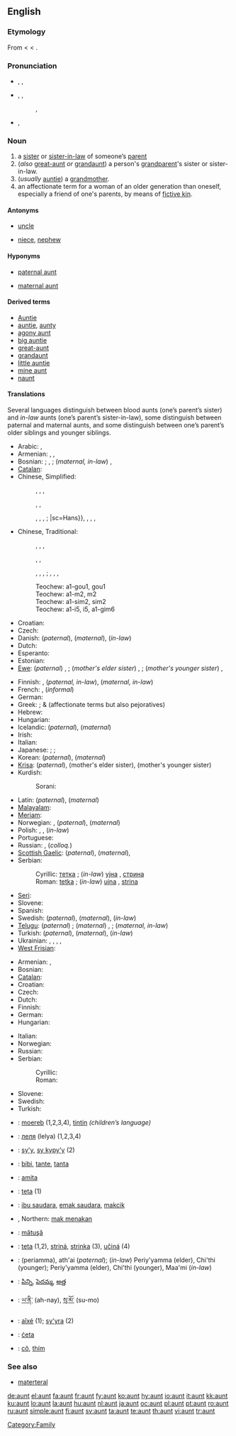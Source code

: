 {{TOW}}
==English==

===Etymology===
From {{etyl|enm}} < {{etyl|fro}} {{term|ante|lang=fro}} < {{etyl|la}} {{term|amita||father's sister|lang=la}}.

===Pronunciation===
* {{a|RP|US}} {{enPR|änt}}, {{IPA|/ɑ:nt/}}, {{SAMPA|/A:nt/}}
*: {{rhymes|ænt}}
*: {{homophones|ant}}
* {{a|Australia|northern UK|US}} {{enPR|ănt}}, {{IPA|/ænt/}}, {{SAMPA|/{nt/}}
*: {{audio|en-us-aunt.ogg|Audio (US)}}, {{audio|en-us-aunt-2.ogg|Audio (US)}}
*: {{rhymes|ɑːnt}}
*: {{homophones|aren't}} {{qualifier|in [[non-rhotic]] accents}}
* {{a|Canada}} {{IPA|/ænt/}}, {{a|[[Maritimes]]}} {{IPA|/ɒnt/}}

===Noun===
{{en-noun}}

# a [[sister]] or [[sister-in-law]] of someone’s [[parent]]
# (''also'' [[great-aunt]] ''or'' [[grandaunt]]) a person's [[grandparent]]'s sister or sister-in-law.
# (''usually'' [[auntie]]) a [[grandmother]].
# an affectionate term for a woman of an older generation than oneself, especially a friend of one's parents, by means of [[fictive kin]].

====Antonyms====
* {{italbrac|with regard to gender}} [[uncle]]
* {{italbrac|with regard to ancestry}} [[niece]], [[nephew]]

====Hyponyms====
* {{italbrac|sister of someone’s father}} [[paternal aunt]]
* {{italbrac|sister of someone’s mother}} [[maternal aunt]]

====Derived terms====
* [[Auntie]]<!--nickname of the BBC-->
* [[auntie]], [[aunty]]
* [[agony aunt]]
* [[big auntie]]
* [[great-aunt]]
* [[grandaunt]]
* [[little auntie]]
* [[mine aunt]]<!--#{{vulgar}} (''cant'') Mine aunt; a bawd or procuress: a title of eminence for the senior dells, who serve for instructresses, midwives, &c. for the [[dell]]s.-->
* [[naunt]]

====Translations====
Several languages distinguish between blood aunts (one’s parent’s sister) and ''in-law'' aunts (one’s parent’s sister-in-law), some distinguish between paternal and maternal aunts, and some distinguish between one’s parent’s older siblings and younger siblings.
{{trans-top|a parent’s sister or sister-in-law}}
* Arabic: {{term|عمة|sc=Arab|tr=ʕámma||paternal}}, {{term|خالة|sc=Arab|tr=xāla||maternal}}
* Armenian: {{t+|hy|հորաքույր|tr=horak'uyr|sc=Armn|xs=Armenian}} {{qualifier|paternal}}, {{t+|hy|մորաքույր|tr=morak'uyr|sc=Armn|xs=Armenian}} {{qualifier|maternal}}, {{t|hy|քեռակին|tr=k'eṙakin|sc=Armn|xs=Armenian}} {{qualifier|in law}}
* Bosnian: {{t-|bs|tetka|f}}; {{italbrac|in-law, paternal}}  {{t-|bs|strina|f}}, {{t-|bs|amidžinca|f}}; (''maternal, in-law'') {{t-|bs|ujna|f}}, {{t-|bs|daidžinca|f}}
* [[Catalan]]: {{t-|ca|tia||f}}
* Chinese, Simplified:
*: {{sense|father's sister}} {{t-|cmn|姑|tr=gū|sc=Hans|xs=Mandarin}}, {{t|cmn|姑妈|tr=gūmā|sc=Hans|xs=Mandarin}}, {{t|cmn|姑姑|tr=gūgu|sc=Hans|xs=Mandarin}}, {{t|cmn|姑母|tr=gūmǔ|sc=Hans|xs=Mandarin}}
*: {{sense|father’s elder brother’s wife}} {{t-|cmn|伯母|tr=bómǔ|sc=Hans|xs=Mandarin}}
*: {{sense|father’s younger brother’s wife}} {{t-|cmn|叔母|tr=shúmǔ|sc=Hans|xs=Mandarin}}, {{t|cmn|婶母|tr=shěnmǔ|sc=Hans|xs=Mandarin}}, {{t|cmn|婶婶|tr=shěnshen|sc=Hans|xs=Mandarin}}
*: {{sense|maternal}} {{t-|cmn|姨|tr=yí|sc=Hans|xs=Mandarin}}, {{t|cmn|姨妈|tr=yímā|sc=Hans|xs=Mandarin}}, {{t-|cmn|阿姨|tr=āyí|sc=Hans|xs=Mandarin}}, {{t|cmn|姨母|tr=yímǔ|sc=Hans|xs=Mandarin}}; {{sense|in-law}} |sc=Hans}}, {{t|cmn|舅母|tr=jiùmǔ|sc=Hans|xs=Mandarin}}, {{t|cmn|舅妈|tr=jiùmā|sc=Hans|xs=Mandarin}}, {{t|cmn|妗母|tr=jìnmǔ|sc=Hans|xs=Mandarin}}, {{t-|cmn|妗|tr=jìn|sc=Hans|xs=Mandarin}}
* Chinese, Traditional:
*: {{sense|father's sister}} {{t-|cmn|姑|tr=gū|sc=Hant|xs=Mandarin}}, {{t|cmn|姑媽|tr=gūmā|sc=Hant|xs=Mandarin}}, {{t|cmn|姑姑|tr=gūgu|sc=Hant|xs=Mandarin}}, {{t|cmn|姑母|tr=gūmǔ|sc=Hant|xs=Mandarin}}
*: {{sense|father’s elder brother’s wife}} {{t-|cmn|伯母|tr=bómǔ|sc=Hant|xs=Mandarin}}
*: {{sense|father’s younger brother’s wife}} {{t-|cmn|叔母|tr=shúmǔ|sc=Hant|xs=Mandarin}}, {{t|cmn|嬸母|tr=shěnmǔ|sc=Hant|xs=Mandarin}}, {{t|cmn|嬸嬸|tr=shěnshen|sc=Hant|xs=Mandarin}}
*: {{sense|maternal}} {{t-|cmn|姨|tr=yí|sc=Hant|xs=Mandarin}}, {{t|cmn|姨媽|tr=yímā|sc=Hant|xs=Mandarin}}, {{t-|cmn|阿姨|tr=āyí|sc=Hant|xs=Mandarin}}, {{t|cmn|姨母|tr=yímǔ|sc=Hant|xs=Mandarin}}; {{sense|in-law}} {{t|cmn|舅母|tr=jiùmǔ|sc=Hant|xs=Mandarin}}, {{t|cmn|舅媽|tr=jiùmā|sc=Hant|xs=Mandarin}}, {{t|cmn|妗母|tr=jìnmǔ|sc=Hant|xs=Mandarin}}, {{t-|cmn|妗|tr=jìn|sc=Hant|xs=Mandarin}}
*: Teochew: {{sense|father's sister}} a1-gou1, gou1
*: Teochew: {{sense|father's elder brother's wife}} a1-m2, m2
*: Teochew: {{sense|father's younger brother's wife}} a1-sim2, sim2
*: Teochew: {{sense|maternal}} a1-i5, i5, a1-gim6 {{sense|in-law}}
* Croatian: {{t+|hr|tetka|f}}
* Czech: {{t-|cs|teta|f}}
* Danish: {{t-|da|faster}} (''paternal''), {{t-|da|moster}} (''maternal''), {{t-|da|tante}} (''in-law'')
* Dutch: {{t+|nl|tante|f}}
* Esperanto: {{t-|eo|onklino|xs=Esperanto}}
* Estonian: {{t|et|tädi}}
* [[Ewe]]: (''paternal'') {{tø|ee|tasi}}, {{tø|ee|te}}; (''mother's elder sister'') {{tø|ee|dagã}}, {{tø|ee|nɔgã}}; (''mother's younger sister'') {{tø|ee|daɖia}}, {{tø|ee|nɔɖi}}
{{trans-mid}}
* Finnish: {{t+|fi|täti}}, {{t+|fi|setä|sedän}} {{t+|fi|vaimo}} (''paternal, in-law''), {{t+|fi|eno|enon}} {{t+|fi|vaimo}} (''maternal, in-law'')
* French: {{t+|fr|tante|f}}, {{t+|fr|tatie|f}} (''informal'')
* German: {{t+|de|Tante|f}}
* Greek: {{t|el|θεία|f|tr=theía|sc=Grek}}; {{t|el|θεια|f|tr=theia|sc=Grek}} & {{t|el|θείτσα|f|tr=theítsa|sc=Grek}} (affectionate terms but also pejoratives)
* Hebrew: {{he-translation|דודה|dóda|wv=דּוֹדָה}} {{f}}
* Hungarian: {{t+|hu|nagynéni}}
* Icelandic: {{t+|is|föðursystir|f}} (''paternal''), {{t+|is|móðursystir|f}} (''maternal'')
* Irish: {{t|ga|aintín|f|xs=Irish}}
* Italian: {{t+|it|zia|f}}
* Japanese: {{t+|ja|おば|tr=oba|sc=Jpan}}; {{sense|younger than one’s parent}} {{t+|ja|叔母|tr=おば, oba|sc=Jpan}}; {{sense|older than one’s parent}} {{t+|ja|伯母|tr=おば, oba|sc=Jpan}}
* Korean: {{t+|ko|고모|tr=gomo|sc=Hang}} (''paternal''), {{t+|ko|이모|tr=imo|sc=Hang}} (''maternal'')
* [[Krisa]]: {{tø|ksi|wini|xs=Krisa}} (''paternal''),  {{tø|ksi|moni baʼ|xs=Krisa}} (mother's elder sister), {{tø|ksi|moni pung|xs=Krisa}} (mother's younger sister)
* Kurdish:
*: Sorani: {{t|ku|پوور|tr=pûr|sc=KUchar}}
* Latin: {{t+|la|amita}} (''paternal''), {{t+|la|matertera}} (''maternal'')
* [[Malayalam]]: {{t|ml|അമ്മായി|tr=ammayi|xs=Malayalam}}
* [[Meriam]]: {{tø|ulk|apu|xs=Meriam}}
* Norwegian: {{t-|no|tante|m|f}}, {{t-|no|faster|m|f}} (''paternal''), {{t-|no|moster|m|f}} (''maternal'')
* Polish: {{t+|pl|ciotka|f}}, {{t+|pl|ciocia|f}}, {{t|pl|stryjenka|f}} (''in-law'')
* Portuguese: {{t+|pt|tia|f}}
* Russian: {{t+|ru|тётка|f|tr=tjótka|sc=Cyrl}}, (''colloq.'') {{t+|ru|тётя|f|tr=tjótja|sc=Cyrl}}
* [[Scottish Gaelic]]: {{t-|gd|piuthar-athar|f|xs=Scottish Gaelic}} (''paternal''), {{t-|gd|piuthar-màthar|f|xs=Scottish Gaelic}} (''maternal''), {{t-|gd|antaidh|f}}
* Serbian:
*: Cyrillic: [[тетка]] {{f}}; (''in-law'') [[ујна]] {{f}}, [[стрина]] {{f}}
*: Roman: [[tetka]] {{f}}; (''in-law'') [[ujna]] {{f}}, [[strina]] {{f}}
* [[Seri]]: {{tø|sei|aac|xs=Seri}}
* Slovene: {{t+|sl|teta|f}}
* Spanish: {{t+|es|tía|f}}
* Swedish: {{t+|sv|faster|c}} (''paternal''), {{t+|sv|moster|c}} (''maternal''), {{t+|sv|tant|c}} (''in-law'')
* [[Telugu]]: (''paternal'') {{t|te|అత్త|tr=aththa|sc=Telu}}; (''maternal'') {{t|te|పిన్ని|tr=pinni|sc=Telu}}, {{t|te|పెదమ్మ|tr=pedamma|sc=Telu}}; (''maternal, in-law'') {{t|te|అత్త|sc=Telu}}
* Turkish: {{t+|tr|hala}} (''paternal''), {{t+|tr|teyze}} (''maternal''), {{t+|tr|yenge}} (''in-law'')
* Ukrainian: {{t-|uk|тета|tr=téta|sc=Cyrl}}, {{t+|uk|тітка|tr=títka|sc=Cyrl}}, {{t-|uk|тіточка|tr=títočka|sc=Cyrl}}, {{t-|uk|тьотя|tr=t’ótja|sc=Cyrl}}, {{t-|uk|цьоця|tr=c’ócja|sc=Cyrl}}
* [[West Frisian]]: {{t|fy|muoike|c|xs=West Frisian}}
{{trans-bottom}}

{{trans-see|great-aunt or grandaunt|[[great-aunt]] ''or'' [[grandaunt]]}}

{{trans-see|grandmother|[[auntie]] ''or'' [[grandmother]]}}

{{trans-top|affectionate term for an older woman, by means of fictive kin}}
* Armenian: {{t+|hy|հորաքույր|tr=horak'uyr|sc=Armn|xs=Armenian}}, {{t+|hy|մորաքույր|tr=morak'uyr|sc=Armn|xs=Armenian}}
* Bosnian: {{t-|bs|teta|f}}
* [[Catalan]]: {{t-|ca|tia|f}}
* Croatian: {{t-|hr|teta|f}}
* Czech: {{t-|cs|teta|f}}
* Dutch: {{t+|nl|tante|f}}
* Finnish: {{t+|fi|täti}}
* German: {{t+|de|Tante|f}}
* Hungarian: {{t-|hu|néni}}
{{trans-mid}}
* Italian: {{t+|it|zia|f}}
* Norwegian: {{t-|no|tante|m|f}}
* Russian: {{qualifier|colloquial}} {{t+|ru|тётя|f|tr=tjótja|sc=Cyrl}}
* Serbian:
*: Cyrillic: {{t|sr|тета|f|sc=Cyrl}}
*: Roman: {{t-|sr|teta|f}}
* Slovene: {{t+|sl|teta|f}}
* Swedish: {{t+|sv|tant|c}}
* Turkish: {{t+|tr|teyze}}
{{trans-bottom}}

{{checktrans-top}}
* {{ttbc|Breton}}: [[moereb]] {{f}} (1,2,3,4), [[tintin]] {{f}} ''(children’s language)''
* {{ttbc|Bulgarian}}: [[леля]] (lelya) {{f}} (1,2,3,4)
* {{ttbc|Guaraní}}: [[sy'y]], [[sy kypy'y]] (2)
* {{ttbc|Indonesian}}: [[bibi]], [[tante]], [[tanta]]
* {{ttbc|Interlingua}}: [[amita]]
* {{ttbc|Lithuanian}}: [[teta]] {{f}} (1)
* {{ttbc|Malay}}: [[ibu saudara]], [[emak saudara]], [[makcik]]
{{checktrans-mid}}
* {{ttbc|Malay}}, Northern: [[mak menakan]]
* {{ttbc|Romanian}}: [[mătuşă]] {{f}}
* {{ttbc|Slovak}}: [[teta]] (1,2), [[striná]], [[strinka]] (3), [[učiná]] (4) {{f}}
* {{ttbc|Tamil}}: (periamma), ath'ai (''paternal''); (''in-law'') Periy'yamma (elder), Chi'thi (younger); Periy'yamma (elder), Chi'thi (younger), Maa'mi (''in-law'')
* {{ttbc|Telugu}}: [[పిన్ని]], [[పెదమ్మ]], [[అత్త]]
* {{ttbc|Tibetan}}: [[ཡ་ནི་]] (ah-nay), [[སུ་མོ་]] (su-mo)
* {{ttbc|Tupinambá}}: [[aîxé]] (1); [[sy'yra]] (2)
* {{ttbc|Upper Sorbian}}: [[ćeta]]
* {{ttbc|Vietnamese}}: [[cô]], [[thím]]
{{checktrans-bottom}}

===See also===
* [[materteral]]

[[Category:Family]]

[[de:aunt]]
[[el:aunt]]
[[fa:aunt]]
[[fr:aunt]]
[[fy:aunt]]
[[ko:aunt]]
[[hy:aunt]]
[[io:aunt]]
[[it:aunt]]
[[kk:aunt]]
[[ku:aunt]]
[[lo:aunt]]
[[la:aunt]]
[[hu:aunt]]
[[nl:aunt]]
[[ja:aunt]]
[[oc:aunt]]
[[pl:aunt]]
[[pt:aunt]]
[[ro:aunt]]
[[ru:aunt]]
[[simple:aunt]]
[[fi:aunt]]
[[sv:aunt]]
[[ta:aunt]]
[[te:aunt]]
[[th:aunt]]
[[vi:aunt]]
[[tr:aunt]]